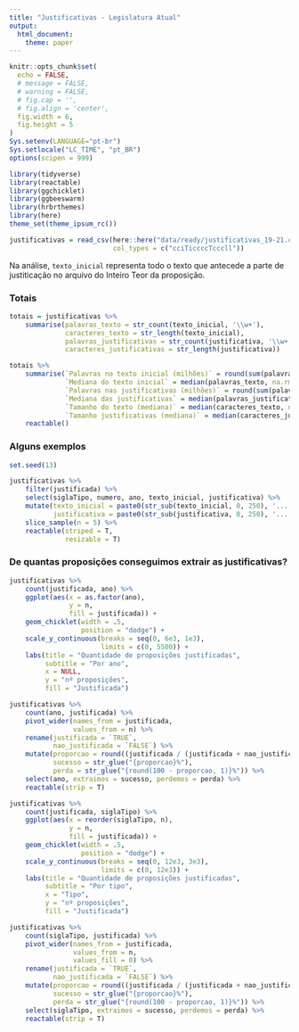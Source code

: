 ```yaml
---
title: "Justificativas - Legislatura Atual"
output:
  html_document:
    theme: paper
---
```


```r
knitr::opts_chunk$set(
  echo = FALSE,
  # message = FALSE,
  # warning = FALSE,
  # fig.cap = '',
  # fig.align = 'center',
  fig.width = 6,
  fig.height = 5
)
Sys.setenv(LANGUAGE="pt-br")
Sys.setlocale("LC_TIME", "pt_BR")
options(scipen = 999)
```

```r
library(tidyverse)
library(reactable)
library(ggchicklet)
library(ggbeeswarm)
library(hrbrthemes)
library(here)
theme_set(theme_ipsum_rc())
```

```r
justificativas = read_csv(here::here("data/ready/justificativas_19-21.csv"),
                          col_types = c("cciTiccccTcccll"))
```

Na análise, `texto_inicial` representa todo o texto que antecede a parte de justiticação no arquivo do Inteiro Teor da proposição. 

### Totais

```r
totais = justificativas %>% 
    summarise(palavras_texto = str_count(texto_inicial, '\\w+'),
              caracteres_texto = str_length(texto_inicial),
              palavras_justificativas = str_count(justificativa, '\\w+'),
              caracteres_justificativas = str_length(justificativa))
```

```r
totais %>% 
    summarise(`Palavras no texto inicial (milhões)` = round(sum(palavras_texto, na.rm = T) / 1e6, 1),
              `Mediana do texto inicial` = median(palavras_texto, na.rm = T),
              `Palavras nas justificativas (milhões)` = round(sum(palavras_justificativas, na.rm = T) / 1e6, 1),
              `Mediana das justificativas` = median(palavras_justificativas, na.rm = T),
              `Tamanho do texto (mediana)` = median(caracteres_texto, na.rm = T),
              `Tamanho justificativas (mediana)` = median(caracteres_justificativas, na.rm = T)) %>% 
    reactable()
```

### Alguns exemplos

```r
set.seed(13)

justificativas %>% 
    filter(justificada) %>% 
    select(siglaTipo, numero, ano, texto_inicial, justificativa) %>% 
    mutate(texto_inicial = paste0(str_sub(texto_inicial, 0, 250), '...'),
           justificativa = paste0(str_sub(justificativa, 0, 250), '...')) %>% 
    slice_sample(n = 5) %>% 
    reactable(striped = T,
              resizable = T)
```


### De quantas proposições conseguimos extrair as justificativas?

```r
justificativas %>% 
    count(justificada, ano) %>% 
    ggplot(aes(x = as.factor(ano),
               y = n,
               fill = justificada)) +
    geom_chicklet(width = .5,
                  position = "dodge") +
    scale_y_continuous(breaks = seq(0, 6e3, 1e3),
                       limits = c(0, 5500)) +
    labs(title = "Quantidade de proposições justificadas",
         subtitle = "Por ano",
         x = NULL,
         y = "nº proposições",
         fill = "Justificada")
```

```r
justificativas %>% 
    count(ano, justificada) %>% 
    pivot_wider(names_from = justificada,
                values_from = n) %>% 
    rename(justificada = `TRUE`,
           nao_justificada = `FALSE`) %>% 
    mutate(proporcao = round((justificada / (justificada + nao_justificada)) * 100, 1),
           sucesso = str_glue("{proporcao}%"),
           perda = str_glue("{round(100 - proporcao, 1)}%")) %>% 
    select(ano, extraimos = sucesso, perdemos = perda) %>% 
    reactable(strip = T)
```

```r
justificativas %>% 
    count(justificada, siglaTipo) %>% 
    ggplot(aes(x = reorder(siglaTipo, n),
               y = n,
               fill = justificada)) +
    geom_chicklet(width = .5,
                  position = "dodge") +
    scale_y_continuous(breaks = seq(0, 12e3, 3e3),
                       limits = c(0, 12e3)) +
    labs(title = "Quantidade de proposições justificadas",
         subtitle = "Por tipo",
         x = "Tipo",
         y = "nº proposições",
         fill = "Justificada")
```

```r
justificativas %>% 
    count(siglaTipo, justificada) %>% 
    pivot_wider(names_from = justificada,
                values_from = n,
                values_fill = 0) %>% 
    rename(justificada = `TRUE`,
           nao_justificada = `FALSE`) %>% 
    mutate(proporcao = round((justificada / (justificada + nao_justificada)) * 100, 1),
           sucesso = str_glue("{proporcao}%"),
           perda = str_glue("{round(100 - proporcao, 1)}%")) %>% 
    select(siglaTipo, extraimos = sucesso, perdemos = perda) %>% 
    reactable(strip = T)
```